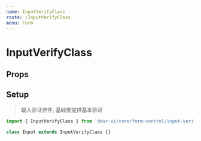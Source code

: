 ```yaml
---
name: InputVerifyClass
route: /InputVerifyClass
menu: Form
---
```



# InputVerifyClass

## Props

<Props of={InputVerifyClass} />

## Setup

> 输入验证控件, 基础类提供基本验证

```jsx static
import { InputVerifyClass } from 'dear-ui/core/form-control/input-verify'

class Input extends InputVerifyClass {}
```
